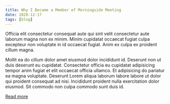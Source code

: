 ```yaml
---
title: Why I Became a Member of Morningside Meeting
date: 2020-12-17
tags: [blog]
---
```


Officia elit consectetur consequat aute qui sint velit consectetur aute laborum magna non ex minim. Minim cupidatat occaecat fugiat culpa excepteur non voluptate in id occaecat fugiat. Anim ex culpa ex proident cillum magna.

Mollit ea do cillum dolor amet eiusmod dolor incididunt id. Deserunt non ut duis deserunt eu cupidatat. Consectetur officia eu cupidatat adipisicing tempor anim fugiat et elit occaecat officia ullamco. Et adipisicing do pariatur ea magna voluptate. Deserunt Lorem aliqua laborum labore labore ut dolor qui proident consequat ad nisi. Incididunt proident nulla exercitation dolor eiusmod. Sit commodo non culpa commodo sunt duis id.

[Read more](/news)
